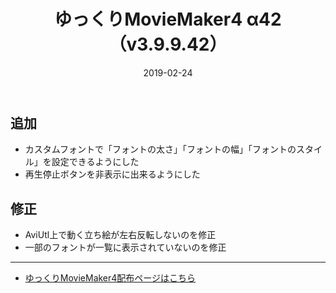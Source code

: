 ﻿---
title: ゆっくりMovieMaker4 α42 （v3.9.9.42）
date: 2019-02-24
tags: [YMM4,お知らせ]
---
## 追加
- カスタムフォントで「フォントの太さ」「フォントの幅」「フォントのスタイル」を設定できるようにした
- 再生停止ボタンを非表示に出来るようにした
## 修正
- AviUtl上で動く立ち絵が左右反転しないのを修正
- 一部のフォントが一覧に表示されていないのを修正

---

- [ゆっくりMovieMaker4配布ページはこちら](/ymm4/)